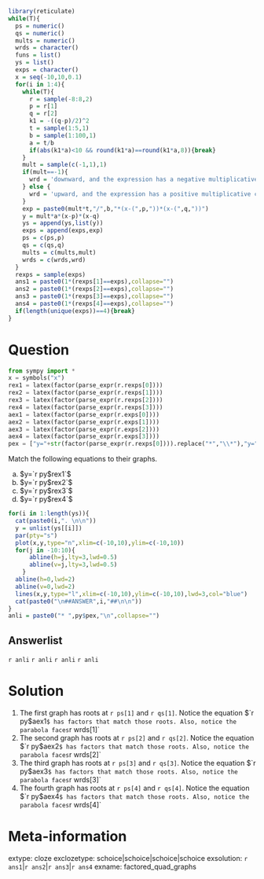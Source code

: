 ```r
library(reticulate)
while(T){
  ps = numeric()
  qs = numeric()
  mults = numeric()
  wrds = character()
  funs = list()
  ys = list()
  exps = character()
  x = seq(-10,10,0.1)
  for(i in 1:4){
    while(T){
      r = sample(-8:8,2)
      p = r[1]
      q = r[2]
      k1 = -((q-p)/2)^2
      t = sample(1:5,1)
      b = sample(1:100,1)
      a = t/b
      if(abs(k1*a)<10 && round(k1*a)==round(k1*a,8)){break}
    }
    mult = sample(c(-1,1),1)
    if(mult==-1){
      wrd = 'downward, and the expression has a negative multiplicative coefficient.'
    } else {
      wrd = 'upward, and the expression has a positive multiplicative coefficient.'
    }
    exp = paste0(mult*t,"/",b,"*(x-(",p,"))*(x-(",q,"))")
    y = mult*a*(x-p)*(x-q)
    ys = append(ys,list(y))
    exps = append(exps,exp)
    ps = c(ps,p)
    qs = c(qs,q)
    mults = c(mults,mult)
    wrds = c(wrds,wrd)
  }
  rexps = sample(exps)
  ans1 = paste0(1*(rexps[1]==exps),collapse="")
  ans2 = paste0(1*(rexps[2]==exps),collapse="")
  ans3 = paste0(1*(rexps[3]==exps),collapse="")
  ans4 = paste0(1*(rexps[4]==exps),collapse="")
  if(length(unique(exps))==4){break}
}
```

Question
========

```python
from sympy import *
x = symbols("x")
rex1 = latex(factor(parse_expr(r.rexps[0])))
rex2 = latex(factor(parse_expr(r.rexps[1])))
rex3 = latex(factor(parse_expr(r.rexps[2])))
rex4 = latex(factor(parse_expr(r.rexps[3])))
aex1 = latex(factor(parse_expr(r.exps[0])))
aex2 = latex(factor(parse_expr(r.exps[1])))
aex3 = latex(factor(parse_expr(r.exps[2])))
aex4 = latex(factor(parse_expr(r.exps[3])))
pex = ["y="+str(factor(parse_expr(r.rexps[0]))).replace("*","\\*"),"y="+str(factor(parse_expr(r.rexps[1]))).replace("*","\\*"),"y="+str(factor(parse_expr(r.rexps[2]))).replace("*","\\*"),"y="+str(factor(parse_expr(r.rexps[3]))).replace("*","\\*")]
```

Match the following equations to their graphs.

a. $y=`r py$rex1`$
b. $y=`r py$rex2`$
c. $y=`r py$rex3`$
d. $y=`r py$rex4`$


```r
for(i in 1:length(ys)){
  cat(paste0(i,". \n\n"))
  y = unlist(ys[[i]])
  par(pty="s")
  plot(x,y,type="n",xlim=c(-10,10),ylim=c(-10,10))
  for(j in -10:10){
      abline(h=j,lty=3,lwd=0.5)
      abline(v=j,lty=3,lwd=0.5)
    }
  abline(h=0,lwd=2)
  abline(v=0,lwd=2)
  lines(x,y,type="l",xlim=c(-10,10),ylim=c(-10,10),lwd=3,col="blue")
  cat(paste0("\n##ANSWER",i,"##\n\n"))
}
anli = paste0("* ",py$pex,"\n",collapse="")
```


Answerlist
--------
`r anli`
`r anli`
`r anli`
`r anli`

Solution
========

1. The first graph has roots at `r ps[1]` and `r qs[1]`. Notice the equation $`r py$aex1`$ has factors that match those roots. Also, notice the parabola faces `r wrds[1]`
2. The second graph has roots at `r ps[2]` and `r qs[2]`. Notice the equation $`r py$aex2`$ has factors that match those roots. Also, notice the parabola faces `r wrds[2]`
3. The third graph has roots at `r ps[3]` and `r qs[3]`. Notice the equation $`r py$aex3`$ has factors that match those roots. Also, notice the parabola faces `r wrds[3]`
4. The fourth graph has roots at `r ps[4]` and `r qs[4]`. Notice the equation $`r py$aex4`$ has factors that match those roots. Also, notice the parabola faces `r wrds[4]`


Meta-information
============
extype: cloze
exclozetype: schoice|schoice|schoice|schoice
exsolution: `r ans1`|`r ans2`|`r ans3`|`r ans4`
exname: factored_quad_graphs